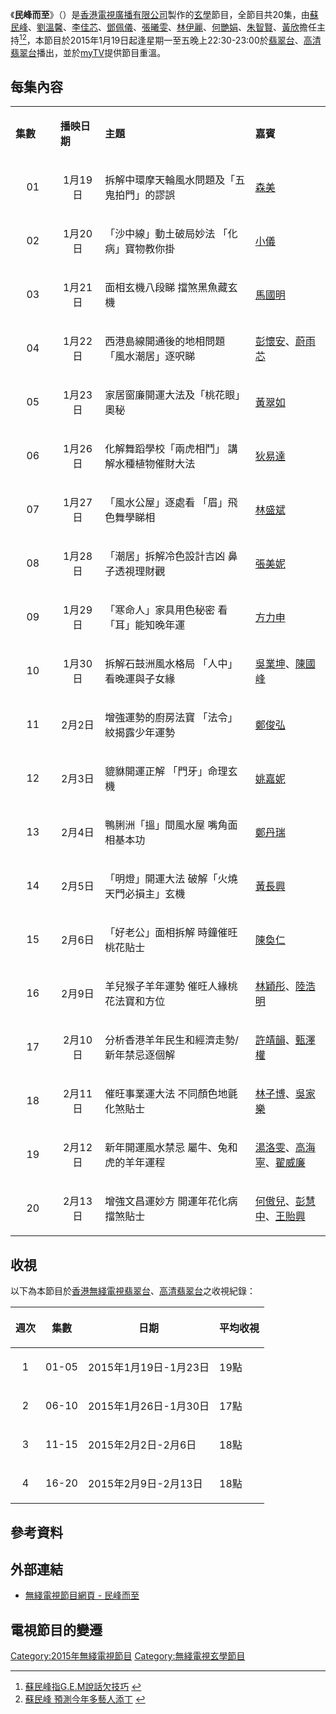 {{無綫節目
| 中文節目名=民峰而至
| 英文節目名={{lang|en|So Hong Kong}}
| 圖片=[[File:TVB_So_Hong_Kong.jpg|300px]]
| 翡翠台視頻制式=[[16:9|16:9]] [[高清電視|高清電視]]
| 翡翠台首播日期=2015年1月19日－2月13日
| 翡翠台首播時間=星期一至五 22:30－23:00（連廣告）
| 高清翡翠台視頻制式=[[16:9|16:9]] [[高清電視|高清電視]]
| 高清翡翠台首播日期=2015年1月19日－2月13日
| 高清翡翠台首播時間=星期一至五 22:30－23:00（連廣告）
| 監製=[[衛世輝|衛世輝]]
| 編審=[[周光慧|周光慧]]
| 編導=[[陳金勝|陳金勝]]、[[鄧嗣光|鄧嗣光]]
| 國家={{HKG}}
| 外景={{HKG}}
| 集數=20
| 每集長度=30分鐘（連廣告）
| 類型=玄學節目
| 製作公司=[[香港|香港]][[電視廣播有限公司|電視廣播有限公司]]
| 主持={{nowrap|[[蘇民峰|蘇民峰]]、[[劉溫馨|劉溫馨]]、[[李佳芯_(香港)|李佳芯]]、[[鄧佩儀|鄧佩儀]]、<br>[[張曦雯|張曦雯]]、[[林伊麗|林伊麗]]、[[何艷娟|何艷娟]]、[[朱智賢|朱智賢]]、<br>[[黃欣_(演員)|黃　欣]]}}
| 網頁=http://programme.tvb.com/lifestyle/sohk
| 相關節目=[[順峰順水|順峰順水]]
}}
《'''民峰而至'''》（{{lang-en|'''So Hong Kong'''}}）是[[香港|香港]][[電視廣播有限公司|電視廣播有限公司]]製作的[[玄學|玄學]]節目，全節目共20集，由[[蘇民峰|蘇民峰]]、[[劉溫馨|劉溫馨]]、[[李佳芯_(香港)|李佳芯]]、[[鄧佩儀|鄧佩儀]]、[[張曦雯|張曦雯]]、[[林伊麗|林伊麗]]、[[何艷娟|何艷娟]]、[[朱智賢|朱智賢]]、[[黃欣_(演員)|黃欣]]擔任主持<ref>[http://news.sina.com.hk/news/20150116/-32-3569220/1.html 蘇民峰指G.E.M說話欠技巧] {{webarchive|url=https://web.archive.org/web/20150118215406/http://news.sina.com.hk/news/20150116/-32-3569220/1.html |date=2015-01-18 }}</ref><ref>[http://www.singpao.com/yl/mx/201501/t20150117_545467.html 蘇民峰 預測今年多藝人添丁] {{webarchive|url=https://web.archive.org/web/20150118215624/http://www.singpao.com/yl/mx/201501/t20150117_545467.html |date=2015-01-18 }}</ref>，本節目於2015年1月19日起逢星期一至五晚上22:30-23:00於[[翡翠台|翡翠台]]、[[高清翡翠台|高清翡翠台]]播出，並於[[myTV|myTV]]提供節目重溫。

==每集內容==
{|class="wikitable" style="width:60%; font-size: 14px;"
|- style="background:cornflowerblue; color:white" align=center
|style="width:5%"|'''集數'''||style="width:5%"|'''播映日期'''||style="width:20%"|'''主題'''||style="width:10%"|'''嘉賓'''
|-
|align=center| 01 ||align=center| 1月19日 ||拆解中環摩天輪風水問題及「五鬼拍門」的謬誤||[[森美|森美]]
|-
|align=center| 02 ||align=center| 1月20日 ||「沙中線」動土破局妙法 「化病」寶物教你掛||[[小儀|小儀]]
|-
|align=center| 03 ||align=center| 1月21日 ||面相玄機八段睇 擋煞黑魚藏玄機||[[馬國明|馬國明]]
|-
|align=center| 04 ||align=center| 1月22日 ||西港島線開通後的地相問題 「風水潮居」逐呎睇||[[彭懷安|彭懷安]]、[[蔚雨芯|蔚雨芯]]
|-
|align=center| 05 ||align=center| 1月23日 ||家居窗廉開運大法及「桃花眼」奧秘||[[黃翠如|黃翠如]]
|-
|align=center| 06 ||align=center| 1月26日 ||化解舞蹈學校「兩虎相鬥」 講解水種植物催財大法||[[狄易達|狄易達]]
|-
|align=center| 07 ||align=center| 1月27日 ||「風水公屋」逐處看 「眉」飛色舞學睇相||[[林盛斌|林盛斌]]
|-
|align=center| 08 ||align=center| 1月28日 ||「潮居」拆解冷色設計吉凶 鼻子透視理財觀||[[張美妮|張美妮]]
|-
|align=center| 09 ||align=center| 1月29日 ||「寒命人」家具用色秘密 看「耳」能知晚年運||[[方力申|方力申]]
|-
|align=center| 10 ||align=center| 1月30日 ||拆解石鼓洲風水格局 「人中」看晚運與子女緣||[[吳業坤|吳業坤]]、[[陳國峰|陳國峰]]
|-
|align=center| 11 ||align=center| 2月2日 ||增強運勢的廚房法寶 「法令」紋揭露少年運勢||[[鄭俊弘|鄭俊弘]]
|-
|align=center| 12 ||align=center| 2月3日 ||貔貅開運正解 「門牙」命理玄機||[[姚嘉妮|姚嘉妮]]
|-
|align=center| 13 ||align=center| 2月4日 ||鴨脷洲「搵」間風水屋 嘴角面相基本功||[[鄭丹瑞|鄭丹瑞]]
|-
|align=center| 14 ||align=center| 2月5日 ||「明燈」開運大法 破解「火燒天門必損主」玄機||[[黃長興|黃長興]]
|-
|align=center| 15 ||align=center| 2月6日 ||「好老公」面相拆解 時鐘催旺桃花貼士||[[陳奐仁|陳奐仁]]
|-
|align=center| 16 ||align=center| 2月9日 ||羊兒猴子羊年運勢 催旺人緣桃花法寶和方位||[[林穎彤|林穎彤]]、[[陸浩明|陸浩明]]
|-
|align=center| 17 ||align=center| 2月10日 ||分析香港羊年民生和經濟走勢/新年禁忌逐個解||[[許靖韻|許靖韻]]、[[甄澤權|甄澤權]]
|-
|align=center| 18 ||align=center| 2月11日 ||催旺事業運大法 不同顏色地氈化煞貼士||[[林子博|林子博]]、[[吳家樂|吳家樂]]
|-
|align=center| 19 ||align=center| 2月12日 ||新年開運風水禁忌 屬牛、兔和虎的羊年運程||[[湯洛雯|湯洛雯]]、[[高海寧|高海寧]]、[[翟威廉|翟威廉]]
|-
|align=center| 20 ||align=center| 2月13日 ||增強文昌運妙方 開運年花化病擋煞貼士||[[何傲兒|何傲兒]]、[[彭慧中|彭慧中]]、[[王貽興|王貽興]]
|}

==收視==
以下為本節目於[[香港|香港]][[無綫電視|無綫電視]][[翡翠台|翡翠台]]、[[高清翡翠台|高清翡翠台]]之收視紀錄：
{|class="wikitable" style="font-size: 14px;"
!週次!!集數!!日期!!平均收視
|-     
|align=center|1||align=center|01-05|| 2015年1月19日-1月23日 || 19點
|-
|align=center|2||align=center|06-10|| 2015年1月26日-1月30日 || 17點
|-
|align=center|3||align=center|11-15|| 2015年2月2日-2月6日 || 18點
|-
|align=center|4||align=center|16-20|| 2015年2月9日-2月13日 || 18點
|}

==參考資料==
{{reflist}}

==外部連結==
*[http://programme.tvb.com/lifestyle/sohk 無綫電視節目網頁 - 民峰而至] {{Wayback|url=http://programme.tvb.com/lifestyle/sohk |date=20150115095115 }}

==電視節目的變遷==
{{電視節目的變遷
|電視台={{HK}}[[無綫電視|無綫電視]][[翡翠台|翡翠台]]、[[高清翡翠台|高清翡翠台]]
|播放檔次=星期一至五 22:30-23:00 時段
|節目名稱=民峰而至<br/>（2015.01.19 - 2015.02.13）
|上一節目=[[流行首爾|流行首爾]]<br/>（2014.01.05 - 2015.01.16）
|下一節目=[[家家有喜事|家家有喜事]]<br/>（2015.02.16 - 2015.02.27）
}}

[[Category:2015年無綫電視節目|Category:2015年無綫電視節目]]
[[Category:無綫電視玄學節目|Category:無綫電視玄學節目]]